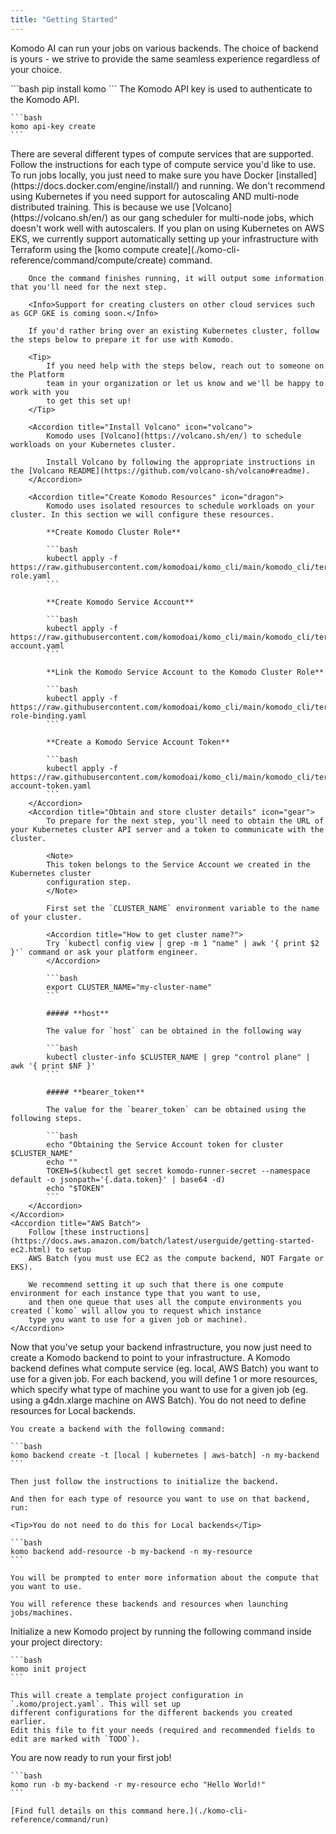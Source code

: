 ```yaml
---
title: "Getting Started"
---
```


Komodo AI can run your jobs on various backends. The choice of backend is yours - we strive to provide the same seamless experience regardless of your choice.


<Steps>
  <Step title="Install Komodo CLI">
    ```bash
    pip install komo
    ```
  </Step>
  <Step title="Create the Komodo API key">
    The Komodo API key is used to authenticate to the Komodo API.
    
    ```bash
    komo api-key create
    ```
  </Step>
  <Step title="Setup your compute infrastructure">
    There are several different types of compute services that are supported. Follow the instructions for each type of compute service you'd like to use.
    <Accordion title="Local">
        To run jobs locally, you just need to make sure you have Docker [installed](https://docs.docker.com/engine/install/) and running.
    </Accordion>
    <Accordion title="Kubernetes">
        <Note>We don't recommend using Kubernetes if you need support for autoscaling AND multi-node distributed training.
        This is because we use [Volcano](https://volcano.sh/en/) as our gang scheduler for multi-node jobs, which doesn't
        work well with autoscalers.</Note>
        If you plan on using Kubernetes on AWS EKS, we currently support automatically setting up your infrastructure 
        with Terraform using the [komo compute create](./komo-cli-reference/command/compute/create) command.
        
        Once the command finishes running, it will output some information that you'll need for the next step.

        <Info>Support for creating clusters on other cloud services such as GCP GKE is coming soon.</Info>

        If you'd rather bring over an existing Kubernetes cluster, follow the steps below to prepare it for use with Komodo.

        <Tip>
            If you need help with the steps below, reach out to someone on the Platform
            team in your organization or let us know and we'll be happy to work with you
            to get this set up!
        </Tip>

        <Accordion title="Install Volcano" icon="volcano">
            Komodo uses [Volcano](https://volcano.sh/en/) to schedule workloads on your Kubernetes cluster.

            Install Volcano by following the appropriate instructions in the [Volcano README](https://github.com/volcano-sh/volcano#readme).
        </Accordion>

        <Accordion title="Create Komodo Resources" icon="dragon">
            Komodo uses isolated resources to schedule workloads on your cluster. In this section we will configure these resources.

            **Create Komodo Cluster Role**

            ```bash
            kubectl apply -f https://raw.githubusercontent.com/komodoai/komo_cli/main/komodo_cli/terraform/komodo_manifests/files/cluster-role.yaml
            ```

            **Create Komodo Service Account**

            ```bash
            kubectl apply -f https://raw.githubusercontent.com/komodoai/komo_cli/main/komodo_cli/terraform/komodo_manifests/files/service-account.yaml
            ```

            **Link the Komodo Service Account to the Komodo Cluster Role**

            ```bash
            kubectl apply -f https://raw.githubusercontent.com/komodoai/komo_cli/main/komodo_cli/terraform/komodo_manifests/files/cluster-role-binding.yaml
            ```

            **Create a Komodo Service Account Token**

            ```bash
            kubectl apply -f https://raw.githubusercontent.com/komodoai/komo_cli/main/komodo_cli/terraform/komodo_manifests/files/service-account-token.yaml
            ```
        </Accordion>
        <Accordion title="Obtain and store cluster details" icon="gear">
            To prepare for the next step, you'll need to obtain the URL of your Kubernetes cluster API server and a token to communicate with the cluster.

            <Note>
            This token belongs to the Service Account we created in the Kubernetes cluster
            configuration step.
            </Note>

            First set the `CLUSTER_NAME` environment variable to the name of your cluster.

            <Accordion title="How to get cluster name?">
            Try `kubectl config view | grep -m 1 "name" | awk '{ print $2 }'` command or ask your platform engineer.
            </Accordion>

            ```bash
            export CLUSTER_NAME="my-cluster-name"
            ```

            ##### **host**

            The value for `host` can be obtained in the following way

            ```bash
            kubectl cluster-info $CLUSTER_NAME | grep "control plane" | awk '{ print $NF }'
            ```

            ##### **bearer_token**

            The value for the `bearer_token` can be obtained using the following steps.

            ```bash
            echo "Obtaining the Service Account token for cluster $CLUSTER_NAME"
            echo ""
            TOKEN=$(kubectl get secret komodo-runner-secret --namespace default -o jsonpath='{.data.token}' | base64 -d)
            echo "$TOKEN"
            ```
        </Accordion>
    </Accordion>
    <Accordion title="AWS Batch">
        Follow [these instructions](https://docs.aws.amazon.com/batch/latest/userguide/getting-started-ec2.html) to setup
        AWS Batch (you must use EC2 as the compute backend, NOT Fargate or EKS).

        We recommend setting it up such that there is one compute environment for each instance type that you want to use,
        and then one queue that uses all the compute environments you created (`komo` will allow you to request which instance
        type you want to use for a given job or machine).
    </Accordion>
  </Step>
  <Step title="Create Komodo backends">
    Now that you've setup your backend infrastructure, you now just need to create a Komodo backend to point to your infrastructure.
    A Komodo backend defines what compute service (eg. local, AWS Batch) you want to use for a given job.
    For each backend, you will define 1 or more resources, which specify what type of machine you want to use for a given job
    (eg. using a g4dn.xlarge machine on AWS Batch). You do not need to define resources for Local backends.

    
    You create a backend with the following command:

    ```bash
    komo backend create -t [local | kubernetes | aws-batch] -n my-backend
    ```
    
    Then just follow the instructions to initialize the backend.

    And then for each type of resource you want to use on that backend, run:

    <Tip>You do not need to do this for Local backends</Tip>
    
    ```bash
    komo backend add-resource -b my-backend -n my-resource
    ```

    You will be prompted to enter more information about the compute that you want to use.

    You will reference these backends and resources when launching jobs/machines.
  </Step>
  <Step title="Initialize a Komodo project in your repository">
    Initialize a new Komodo project by running the following command inside your project directory:
    
    ```bash
    komo init project
    ```
    
    This will create a template project configuration in  `.komo/project.yaml`. This will set up
    different configurations for the different backends you created earlier.
    Edit this file to fit your needs (required and recommended fields to edit are marked with `TODO`).
  </Step>
  <Step title="Run Your First Komodo Job">
    You are now ready to run your first job! 
    
    ```bash
    komo run -b my-backend -r my-resource echo "Hello World!"
    ```
    
    [Find full details on this command here.](./komo-cli-reference/command/run)
  </Step>
</Steps>
